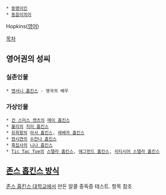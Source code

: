  * [[동명이인]]
 * [[동음이의어]]

Hopkins([[영어]])

[[목차]]

== 영어권의 성씨 ==
=== 실존인물 ===
 * [[앤서니 홉킨스]] - 영국의 배우

=== 가상인물 ===
 * [[건 스미스 캣츠]]의 [[메이 홉킨스]]
 * [[불리]]의 [[지미 홉킨스]]
 * [[유희왕]]의 [[아서 홉킨스]], [[레베카 홉킨스]]
 * [[현시연]]의 [[수잔나 홉킨스]]
 * [[흑집사]]의 [[니나 홉킨스]]
 * [[Tic Tac Toe]]의 [[스텔라 홉킨스]], [[에그먼드 홉킨스]], [[리티시어 스텔라 홉킨스]]

== [[존스 홉킨스 방식]] ==
[[존스 홉킨스 대학교]]에서 만든 알콜 중독증 테스트. 항목 참조
